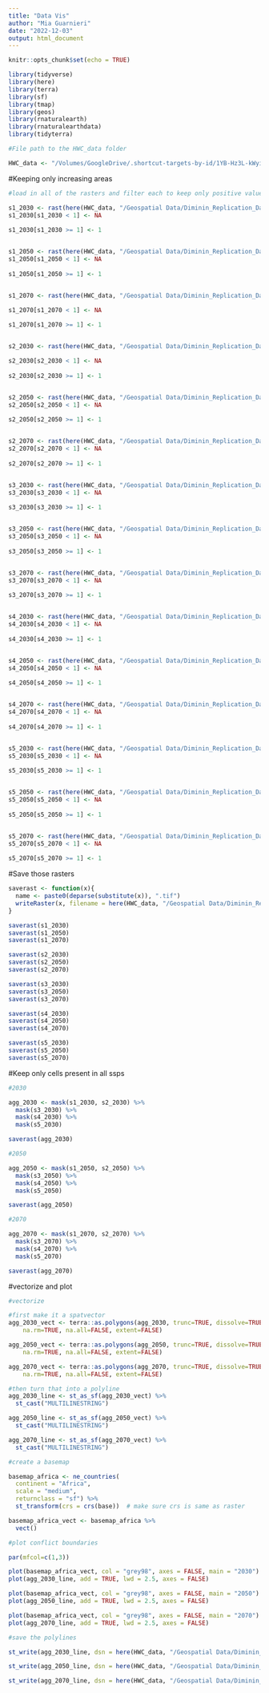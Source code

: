 ```yaml
---
title: "Data Vis"
author: "Mia Guarnieri"
date: "2022-12-03"
output: html_document
---
```


```r
knitr::opts_chunk$set(echo = TRUE)

library(tidyverse)
library(here)
library(terra)
library(sf)
library(tmap)
library(geos)
library(rnaturalearth)
library(rnaturalearthdata)
library(tidyterra)

#File path to the HWC_data folder

HWC_data <- "/Volumes/GoogleDrive/.shortcut-targets-by-id/1YB-Hz3L-kWyiZMg2UM89GQkvqXyZUW1H/HWC_data"
```

#Keeping only increasing areas

```r
#load in all of the rasters and filter each to keep only positive values (increased conflict)

s1_2030 <- rast(here(HWC_data, "/Geospatial Data/Diminin_Replication_Data/differenced_rasters/ssp1_rcp26_2030_diff.tif")) 
s1_2030[s1_2030 < 1] <- NA
  
s1_2030[s1_2030 >= 1] <- 1


s1_2050 <- rast(here(HWC_data, "/Geospatial Data/Diminin_Replication_Data/differenced_rasters/ssp1_rcp26_2050_diff.tif")) 
s1_2050[s1_2050 < 1] <- NA
  
s1_2050[s1_2050 >= 1] <- 1


s1_2070 <- rast(here(HWC_data, "/Geospatial Data/Diminin_Replication_Data/differenced_rasters/ssp1_rcp26_2070_diff.tif"))

s1_2070[s1_2070 < 1] <- NA
  
s1_2070[s1_2070 >= 1] <- 1


s2_2030 <- rast(here(HWC_data, "/Geospatial Data/Diminin_Replication_Data/differenced_rasters/ssp2_rcp45_2030_diff.tif"))

s2_2030[s2_2030 < 1] <- NA
  
s2_2030[s2_2030 >= 1] <- 1


s2_2050 <- rast(here(HWC_data, "/Geospatial Data/Diminin_Replication_Data/differenced_rasters/ssp2_rcp45_2050_diff.tif")) 
s2_2050[s2_2050 < 1] <- NA
  
s2_2050[s2_2050 >= 1] <- 1


s2_2070 <- rast(here(HWC_data, "/Geospatial Data/Diminin_Replication_Data/differenced_rasters/ssp2_rcp45_2070_diff.tif")) 
s2_2070[s2_2070 < 1] <- NA
  
s2_2070[s2_2070 >= 1] <- 1


s3_2030 <- rast(here(HWC_data, "/Geospatial Data/Diminin_Replication_Data/differenced_rasters/ssp3_rcp70_2030_diff.tif")) 
s3_2030[s3_2030 < 1] <- NA
  
s3_2030[s3_2030 >= 1] <- 1


s3_2050 <- rast(here(HWC_data, "/Geospatial Data/Diminin_Replication_Data/differenced_rasters/ssp3_rcp70_2050_diff.tif")) 
s3_2050[s3_2050 < 1] <- NA
  
s3_2050[s3_2050 >= 1] <- 1


s3_2070 <- rast(here(HWC_data, "/Geospatial Data/Diminin_Replication_Data/differenced_rasters/ssp3_rcp70_2070_diff.tif")) 
s3_2070[s3_2070 < 1] <- NA
  
s3_2070[s3_2070 >= 1] <- 1


s4_2030 <- rast(here(HWC_data, "/Geospatial Data/Diminin_Replication_Data/differenced_rasters/ssp4_rcp60_2030_diff.tif")) 
s4_2030[s4_2030 < 1] <- NA
  
s4_2030[s4_2030 >= 1] <- 1


s4_2050 <- rast(here(HWC_data, "/Geospatial Data/Diminin_Replication_Data/differenced_rasters/ssp4_rcp60_2050_diff.tif")) 
s4_2050[s4_2050 < 1] <- NA
  
s4_2050[s4_2050 >= 1] <- 1


s4_2070 <- rast(here(HWC_data, "/Geospatial Data/Diminin_Replication_Data/differenced_rasters/ssp4_rcp60_2070_diff.tif")) 
s4_2070[s4_2070 < 1] <- NA
  
s4_2070[s4_2070 >= 1] <- 1


s5_2030 <- rast(here(HWC_data, "/Geospatial Data/Diminin_Replication_Data/differenced_rasters/ssp5_rcp85_2030_diff.tif")) 
s5_2030[s5_2030 < 1] <- NA
  
s5_2030[s5_2030 >= 1] <- 1


s5_2050 <- rast(here(HWC_data, "/Geospatial Data/Diminin_Replication_Data/differenced_rasters/ssp5_rcp85_2050_diff.tif")) 
s5_2050[s5_2050 < 1] <- NA
  
s5_2050[s5_2050 >= 1] <- 1


s5_2070 <- rast(here(HWC_data, "/Geospatial Data/Diminin_Replication_Data/differenced_rasters/ssp5_rcp85_2070_diff.tif")) 
s5_2070[s5_2070 < 1] <- NA
  
s5_2070[s5_2070 >= 1] <- 1

```

#Save those rasters

```r
saverast <- function(x){
  name <- paste0(deparse(substitute(x)), ".tif")
  writeRaster(x, filename = here(HWC_data, "/Geospatial Data/Diminin_Replication_Data/differenced_rasters/increasing_only", name), overwrite = TRUE)
}

saverast(s1_2030)
saverast(s1_2050)
saverast(s1_2070)

saverast(s2_2030)
saverast(s2_2050)
saverast(s2_2070)

saverast(s3_2030)
saverast(s3_2050)
saverast(s3_2070)

saverast(s4_2030)
saverast(s4_2050)
saverast(s4_2070)

saverast(s5_2030)
saverast(s5_2050)
saverast(s5_2070)

```


#Keep only cells present in all ssps

```r
#2030

agg_2030 <- mask(s1_2030, s2_2030) %>% 
  mask(s3_2030) %>% 
  mask(s4_2030) %>% 
  mask(s5_2030)

saverast(agg_2030)

#2050

agg_2050 <- mask(s1_2050, s2_2050) %>% 
  mask(s3_2050) %>% 
  mask(s4_2050) %>% 
  mask(s5_2050)

saverast(agg_2050)

#2070

agg_2070 <- mask(s1_2070, s2_2070) %>% 
  mask(s3_2070) %>% 
  mask(s4_2070) %>% 
  mask(s5_2070)

saverast(agg_2070)

```


#vectorize and plot

```r
#vectorize

#first make it a spatvector
agg_2030_vect <- terra::as.polygons(agg_2030, trunc=TRUE, dissolve=TRUE, values=TRUE,
    na.rm=TRUE, na.all=FALSE, extent=FALSE)

agg_2050_vect <- terra::as.polygons(agg_2050, trunc=TRUE, dissolve=TRUE, values=TRUE,
    na.rm=TRUE, na.all=FALSE, extent=FALSE)

agg_2070_vect <- terra::as.polygons(agg_2070, trunc=TRUE, dissolve=TRUE, values=TRUE,
    na.rm=TRUE, na.all=FALSE, extent=FALSE)

#then turn that into a polyline
agg_2030_line <- st_as_sf(agg_2030_vect) %>% 
  st_cast("MULTILINESTRING")

agg_2050_line <- st_as_sf(agg_2050_vect) %>% 
  st_cast("MULTILINESTRING")

agg_2070_line <- st_as_sf(agg_2070_vect) %>% 
  st_cast("MULTILINESTRING")

#create a basemap

basemap_africa <- ne_countries(
  continent = "Africa",
  scale = "medium", 
  returnclass = "sf") %>% 
  st_transform(crs = crs(base))  # make sure crs is same as raster

basemap_africa_vect <- basemap_africa %>% 
  vect()

#plot conflict boundaries

par(mfcol=c(1,3))

plot(basemap_africa_vect, col = "grey98", axes = FALSE, main = "2030")
plot(agg_2030_line, add = TRUE, lwd = 2.5, axes = FALSE)

plot(basemap_africa_vect, col = "grey98", axes = FALSE, main = "2050")
plot(agg_2050_line, add = TRUE, lwd = 2.5, axes = FALSE)

plot(basemap_africa_vect, col = "grey98", axes = FALSE, main = "2070")
plot(agg_2070_line, add = TRUE, lwd = 2.5, axes = FALSE)

```

```r
#save the polylines

st_write(agg_2030_line, dsn = here(HWC_data, "/Geospatial Data/Diminin_Replication_Data/differenced_polylines/agg_2030_line.shp"), append = FALSE)

st_write(agg_2050_line, dsn = here(HWC_data, "/Geospatial Data/Diminin_Replication_Data/differenced_polylines/agg_2050_line.shp"), append = FALSE)

st_write(agg_2070_line, dsn = here(HWC_data, "/Geospatial Data/Diminin_Replication_Data/differenced_polylines/agg_2070_line.shp"), append = FALSE)

```

